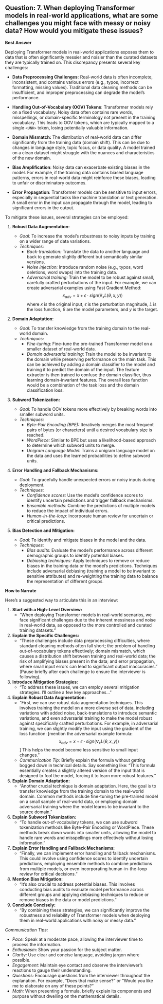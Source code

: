 ## Question: 7. When deploying Transformer models in real-world applications, what are some challenges you might face with messy or noisy data? How would you mitigate these issues?

**Best Answer**

Deploying Transformer models in real-world applications exposes them to data that is often significantly messier and noisier than the curated datasets they are typically trained on. This discrepancy presents several key challenges:

*   **Data Preprocessing Challenges:** Real-world data is often incomplete, inconsistent, and contains various errors (e.g., typos, incorrect formatting, missing values). Traditional data cleaning methods can be insufficient, and improper preprocessing can degrade the model's performance.

*   **Handling Out-of-Vocabulary (OOV) Tokens:** Transformer models rely on a fixed vocabulary. Noisy data often contains rare words, misspellings, or domain-specific terminology not present in the training vocabulary. This leads to OOV tokens, which are typically mapped to a single `<UNK>` token, losing potentially valuable information.

*   **Domain Mismatch:** The distribution of real-world data can differ significantly from the training data (domain shift). This can be due to changes in language style, topic focus, or data quality. A model trained on a clean dataset might struggle with the nuances and characteristics of the new domain.

*   **Bias Amplification:** Noisy data can exacerbate existing biases in the model. For example, if the training data contains biased language patterns, errors in real-world data might reinforce these biases, leading to unfair or discriminatory outcomes.

*   **Error Propagation:** Transformer models can be sensitive to input errors, especially in sequential tasks like machine translation or text generation. A small error in the input can propagate through the model, leading to significant errors in the output.

To mitigate these issues, several strategies can be employed:

1.  **Robust Data Augmentation:**

    *   *Goal:* To increase the model's robustness to noisy inputs by training on a wider range of data variations.
    *   *Techniques:*
        *   *Back-translation:* Translate the data to another language and back to generate slightly different but semantically similar versions.
        *   *Noise injection:* Introduce random noise (e.g., typos, word deletions, word swaps) into the training data.
        *   *Adversarial training:* Train the model to be robust against small, carefully crafted perturbations of the input. For example, we can create adversarial examples using Fast Gradient Method:
        $$x_{adv} = x + \epsilon \cdot sign(\nabla_x L(\theta, x, y))$$
        where $x$ is the original input, $\epsilon$ is the perturbation magnitude, $L$ is the loss function, $\theta$ are the model parameters, and $y$ is the target.

2.  **Domain Adaptation:**

    *   *Goal:* To transfer knowledge from the training domain to the real-world domain.
    *   *Techniques:*
        *   *Fine-tuning:* Fine-tune the pre-trained Transformer model on a smaller dataset of real-world data.
        *   *Domain adversarial training:* Train the model to be invariant to the domain while preserving performance on the main task.  This can be achieved by adding a domain classifier to the model and training it to predict the domain of the input.  The feature extractor is then trained to confuse the domain classifier, thus learning domain-invariant features. The overall loss function would be a combination of the task loss and the domain classification loss.

3.  **Subword Tokenization:**

    *   *Goal:* To handle OOV tokens more effectively by breaking words into smaller subword units.
    *   *Techniques:*
        *   *Byte-Pair Encoding (BPE):* Iteratively merges the most frequent pairs of bytes (or characters) until a desired vocabulary size is reached.
        *   *WordPiece:* Similar to BPE but uses a likelihood-based approach to determine which subword units to merge.
        *   *Unigram Language Model:* Trains a unigram language model on the data and uses the learned probabilities to define subword units.

4.  **Error Handling and Fallback Mechanisms:**

    *   *Goal:* To gracefully handle unexpected errors or noisy inputs during deployment.
    *   *Techniques:*
        *   *Confidence scores:* Use the model's confidence scores to identify uncertain predictions and trigger fallback mechanisms.
        *   *Ensemble methods:* Combine the predictions of multiple models to reduce the impact of individual errors.
        *   *Human-in-the-loop:* Incorporate human review for uncertain or critical predictions.

5.  **Bias Detection and Mitigation:**

    *   *Goal:* To identify and mitigate biases in the model and the data.
    *   *Techniques:*
        *   *Bias audits:* Evaluate the model's performance across different demographic groups to identify potential biases.
        *   *Debiasing techniques:* Apply techniques to remove or reduce biases in the training data or the model's predictions. Techniques include adversarial debiasing (training a model to be invariant to sensitive attributes) and re-weighting the training data to balance the representation of different groups.

**How to Narrate**

Here's a suggested way to articulate this in an interview:

1.  **Start with a High-Level Overview:**
    *   "When deploying Transformer models in real-world scenarios, we face significant challenges due to the inherent messiness and noise in real-world data, as opposed to the more controlled and curated training datasets."

2.  **Explain the Specific Challenges:**
    *   "These challenges include data preprocessing difficulties, where standard cleaning methods often fall short; the problem of handling out-of-vocabulary tokens effectively; domain mismatch, which causes a distribution shift between training and real-world data; the risk of amplifying biases present in the data; and error propagation, where small input errors can lead to significant output inaccuracies." (Pause briefly after each challenge to ensure the interviewer is following).

3.  **Introduce Mitigation Strategies:**
    *   "To address these issues, we can employ several mitigation strategies. I'll outline a few key approaches..."

4.  **Explain Robust Data Augmentation:**
    *   "First, we can use robust data augmentation techniques. This involves training the model on a more diverse set of data, including variations with added noise, back-translations to introduce semantic variations, and even adversarial training to make the model robust against specifically crafted perturbations. For example, in adversarial training, we can slightly modify the input using the gradient of the loss function: [mention the adversarial example formula: $$x_{adv} = x + \epsilon \cdot sign(\nabla_x L(\theta, x, y))$$] This helps the model become less sensitive to small input changes."
    *   *Communication Tip:* Briefly explain the formula without getting bogged down in technical details. Say something like: "This formula essentially creates a slightly altered version of the input that is designed to fool the model, forcing it to learn more robust features."

5.  **Explain Domain Adaptation:**
    *   "Another crucial technique is domain adaptation. Here, the goal is to transfer knowledge from the training domain to the real-world domain. Common methods include fine-tuning the pre-trained model on a small sample of real-world data, or employing domain adversarial training where the model learns to be invariant to the source domain."

6.  **Explain Subword Tokenization:**
    *   "To handle out-of-vocabulary tokens, we can use subword tokenization methods like Byte-Pair Encoding or WordPiece. These methods break down words into smaller units, allowing the model to handle rare words and misspellings more effectively without losing information."

7.  **Explain Error Handling and Fallback Mechanisms:**
    *   "Finally, we can implement error handling and fallback mechanisms. This could involve using confidence scores to identify uncertain predictions, employing ensemble methods to combine predictions from multiple models, or even incorporating human-in-the-loop review for critical decisions."

8.  **Mention Bias Mitigation:**
    *   "It's also crucial to address potential biases. This involves conducting bias audits to evaluate model performance across different groups and applying debiasing techniques to reduce or remove biases in the data or model predictions."

9.  **Conclude Concisely:**
    *   "By combining these strategies, we can significantly improve the robustness and reliability of Transformer models when deploying them in real-world applications with noisy or messy data."

*Communication Tips:*

*   *Pace:* Speak at a moderate pace, allowing the interviewer time to process the information.
*   *Enthusiasm:* Show your passion for the subject matter.
*   *Clarity:* Use clear and concise language, avoiding jargon where possible.
*   *Engagement:* Maintain eye contact and observe the interviewer's reactions to gauge their understanding.
*   *Questions:* Encourage questions from the interviewer throughout the explanation. For example, "Does that make sense?" or "Would you like me to elaborate on any of these points?"
*   *Math:* When presenting a formula, briefly explain its components and purpose without dwelling on the mathematical details.
